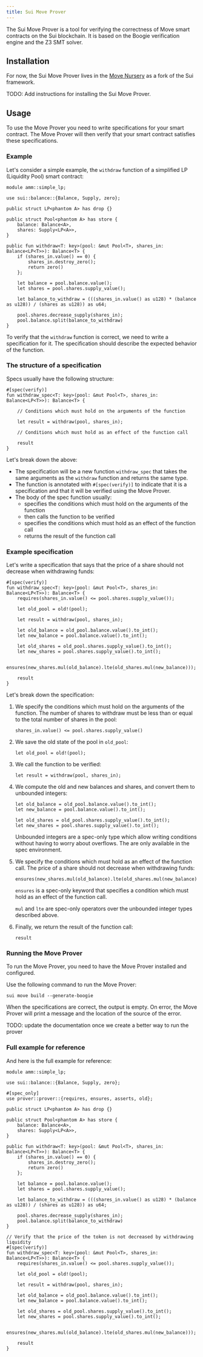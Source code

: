 ```yaml
---
title: Sui Move Prover
---
```


The Sui Move Prover is a tool for verifying the correctness of Move smart contracts on the Sui blockchain. It is based on the Boogie verification engine and the Z3 SMT solver.

## Installation

For now, the Sui Move Prover lives in the [Move Nursery](https://github.com/MystenLabs/move-nursery) as a fork of the Sui framework.

TODO: Add instructions for installing the Sui Move Prover.

## Usage

To use the Move Prover you need to write specifications for your smart contract. The Move Prover will then verify that your smart contract satisfies these specifications.

### Example

Let's consider a simple example, the `withdraw` function of a simplified LP (Liquidity Pool) smart contract:

```move
module amm::simple_lp;

use sui::balance::{Balance, Supply, zero};

public struct LP<phantom A> has drop {}

public struct Pool<phantom A> has store {
    balance: Balance<A>,
    shares: Supply<LP<A>>,
}

public fun withdraw<T: key>(pool: &mut Pool<T>, shares_in: Balance<LP<T>>): Balance<T> {
    if (shares_in.value() == 0) {
        shares_in.destroy_zero();
        return zero()
    };

    let balance = pool.balance.value();
    let shares = pool.shares.supply_value();

    let balance_to_withdraw = (((shares_in.value() as u128) * (balance as u128)) / (shares as u128)) as u64;

    pool.shares.decrease_supply(shares_in);
    pool.balance.split(balance_to_withdraw)
}
```

To verify that the `withdraw` function is correct, we need to write a specification for it. The specification should describe the expected behavior of the function.

### The structure of a specification

Specs usually have the following structure:

```move
#[spec(verify)]
fun withdraw_spec<T: key>(pool: &mut Pool<T>, shares_in: Balance<LP<T>>): Balance<T> {

    // Conditions which must hold on the arguments of the function

    let result = withdraw(pool, shares_in);

    // Conditions which must hold as an effect of the function call

    result
}
```

Let's break down the above:

- The specification will be a new function `withdraw_spec` that takes the same arguments as the `withdraw` function and returns the same type.
- The function is annotated with `#[spec(verify)]` to indicate that it is a specification and that it will be verified using the Move Prover.
- The body of the spec function usually:
  - specifies the conditions which must hold on the arguments of the function
  - then calls the function to be verified
  - specifies the conditions which must hold as an effect of the function call
  - returns the result of the function call

### Example specification

Let's write a specification that says that the price of a share should not decrease when withdrawing funds:

```move
#[spec(verify)]
fun withdraw_spec<T: key>(pool: &mut Pool<T>, shares_in: Balance<LP<T>>): Balance<T> {
    requires(shares_in.value() <= pool.shares.supply_value());

    let old_pool = old!(pool);

    let result = withdraw(pool, shares_in);

    let old_balance = old_pool.balance.value().to_int();
    let new_balance = pool.balance.value().to_int();

    let old_shares = old_pool.shares.supply_value().to_int();
    let new_shares = pool.shares.supply_value().to_int();

    ensures(new_shares.mul(old_balance).lte(old_shares.mul(new_balance)));

    result
}
```

Let's break down the specification:

1. We specify the conditions which must hold on the arguments of the function. The number of shares to withdraw must be less than or equal to the total number of shares in the pool:

   ```
   shares_in.value() <= pool.shares.supply_value()
   ```

2. We save the old state of the pool in `old_pool`:

   ```
   let old_pool = old!(pool);
   ```

3. We call the function to be verified:

   ```
   let result = withdraw(pool, shares_in);
   ```

4. We compute the old and new balances and shares, and convert them to unbounded integers:

   ```
   let old_balance = old_pool.balance.value().to_int();
   let new_balance = pool.balance.value().to_int();

   let old_shares = old_pool.shares.supply_value().to_int();
   let new_shares = pool.shares.supply_value().to_int();
   ```

   Unbounded integers are a spec-only type which allow writing conditions without having to worry about overflows. The are only available in the spec environment.

5. We specify the conditions which must hold as an effect of the function call. The price of a share should not decrease when withdrawing funds:

   ```
   ensures(new_shares.mul(old_balance).lte(old_shares.mul(new_balance)));
   ```

   `ensures` is a spec-only keyword that specifies a condition which must hold as an effect of the function call.

   `mul` and `lte` are spec-only operators over the unbounded integer types described above.

6. Finally, we return the result of the function call:

   ```
   result
   ```

### Running the Move Prover

To run the Move Prover, you need to have the Move Prover installed and configured.

Use the following command to run the Move Prover:

```
sui move build --generate-boogie
```

When the specifications are correct, the output is empty. On error, the Move Prover will print a message and the location of the source of the error.

TODO: update the documentation once we create a better way to run the prover

### Full example for reference

And here is the full example for reference:

```move
module amm::simple_lp;

use sui::balance::{Balance, Supply, zero};

#[spec_only]
use prover::prover::{requires, ensures, asserts, old};

public struct LP<phantom A> has drop {}

public struct Pool<phantom A> has store {
    balance: Balance<A>,
    shares: Supply<LP<A>>,
}

public fun withdraw<T: key>(pool: &mut Pool<T>, shares_in: Balance<LP<T>>): Balance<T> {
    if (shares_in.value() == 0) {
        shares_in.destroy_zero();
        return zero()
    };

    let balance = pool.balance.value();
    let shares = pool.shares.supply_value();

    let balance_to_withdraw = (((shares_in.value() as u128) * (balance as u128)) / (shares as u128)) as u64;

    pool.shares.decrease_supply(shares_in);
    pool.balance.split(balance_to_withdraw)
}

// Verify that the price of the token is not decreased by withdrawing liquidity
#[spec(verify)]
fun withdraw_spec<T: key>(pool: &mut Pool<T>, shares_in: Balance<LP<T>>): Balance<T> {
    requires(shares_in.value() <= pool.shares.supply_value());

    let old_pool = old!(pool);

    let result = withdraw(pool, shares_in);

    let old_balance = old_pool.balance.value().to_int();
    let new_balance = pool.balance.value().to_int();

    let old_shares = old_pool.shares.supply_value().to_int();
    let new_shares = pool.shares.supply_value().to_int();

    ensures(new_shares.mul(old_balance).lte(old_shares.mul(new_balance)));

    result
}

```
